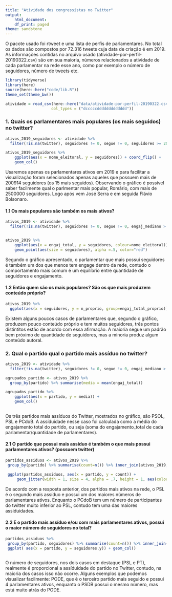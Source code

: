 ```yaml
---
title: "Atividade dos congressistas no Twitter"
output:
    html_document:
    df_print: paged
theme: sandstone
---
```


O pacote usado foi rtweet e uma lista de perfis de parlamentares.
No total os dados são compostos por 72.316 tweets cuja data de criação é em 2019. As informações contidas no arquivo usado (atividade-por-perfil-20190322.csv) são em sua maioria, números relacionados a atividade de cada parlamentar na rede esse ano, como por exemplo o número de seguidores, número de tweets etc.

```r
library(tidyverse)
library(here)
source(here::here("code/lib.R"))
theme_set(theme_bw())
```

```r
atividade = read_csv(here::here("data/atividade-por-perfil-20190322.csv"), 
                    col_types = ("dcccccddddddddddddd")) 

```




### 1. Quais os parlamentares mais populares (os mais seguidos) no twitter? 
  


```r

ativos_2019_seguidores <- atividade %>% 
  filter(!is.na(twitter), seguidores != 0, segue != 0, seguidores >= 200914)

ativos_2019_seguidores %>%
    ggplot(aes(x = nome_eleitoral, y = seguidores)) + coord_flip() +
    geom_col()

```

Usaremos apenas os parlamentares ativos em 2019 e para facilitar a visualização foram selecionados apenas aqueles que possuem mais de 200914 seguidores (os 15 mais seguidos). 
Observando o gráfico é possível saber facilmente qual o parlmentar mais popular, Romário, com  mais de 2500000 seguidores. Logo após vem José Serra e em seguida Flávio Bolsonaro. 



#### 1.1 Os mais populares são também os mais ativos? 

```r
ativos_2019 <- atividade %>% 
  filter(!is.na(twitter), seguidores != 0, segue != 0, engaj_mediano > 20, engaj_mediano_proprio > 20, engaj_total_retweet > 0)


ativos_2019 %>%
    ggplot(aes(x = engaj_total, y = seguidores, colour=nome_eleitoral)) + 
    geom_point(aes(size = seguidores), alpha =.5, color="red")

```

Segundo o gráfico apresentado, o parlamentar que mais possui seguidores é também um dos que menos tem engage dentro da rede, contudo o comportamento mais comum é um equilíbrio entre quantidade de seguidores e engajamento. 


#### 1.2 Então quem são os mais populares? São os que mais produzem conteúdo próprio? 
```r
ativos_2019 %>% 
  ggplot(aes(x = seguidores, y = n_proprio, group=engaj_total_proprio)) +geom_point(aes(size = engaj_total_proprio), alpha =.5, color="blue")


```

Existem alguns poucos casos de parlamentares que, segundo o gráfico, produzem pouco conteúdo próprio e tem muitos seguidores, três pontos distintitos estão de acordo com essa afirmação. A maioria segue um padrão bem próximo de quantidade de seguidores, mas a minoria produz algum conteúdo autoral. 



### 2.  Qual o partido qual o partido mais assíduo  no twitter?

```r

ativos_2019 <- atividade %>% 
  filter(!is.na(twitter), seguidores != 0, segue != 0, engaj_mediano > 20, engaj_mediano_proprio > 20)

agrupados_partido <- ativos_2019 %>%
  group_by(partido) %>% summarise(media = mean(engaj_total))

agrupados_partido %>%
    ggplot(aes(x = partido, y = media)) +
    geom_col()
  

```

Os três partidos mais assíduos do Twitter, mostrados no gráfico, são PSOL, PSL e PCdoB. A assíduidade nesse caso foi calculada como a média do engajamento total do partido, ou seja (soma do engajamento_total de cada parlamentar/quantidade de parlamentares).



#### 2.1 O partido que possui mais assíduo é também o que mais possui parlamentares ativos? (possuem twitter)

```r

partidos_assiduos <- ativos_2019 %>% 
 group_by(partido) %>% summarise(count=n()) %>% inner_join(ativos_2019, by='partido')

 ggplot(partidos_assiduos, aes(x = partido, y = count)) +    
     geom_jitter(width = 1, size = 4, alpha = .7, height = 1, aes(colour = partido))
```

De acordo com a resposta anterior, dos partidos mais ativos na rede, o PSL é o segundo mais assíduo e possui um dos maiores números de parlamentares ativos. Enquanto o PCdoB tem um número de participantes do twitter muito inferior ao PSL, contudo tem uma das maiores assiduidades. 


#### 2.2 E o partido mais assíduo e/ou com mais parlamentares ativos, possui o maior número de seguidores no total?
```r
partidos_assiduos %>% 
 group_by(partido, seguidores) %>% summarise(count=n()) %>% inner_join(ativos_2019, by='partido') %>%
 ggplot( aes(x = partido, y = seguidores.y)) + geom_col() 
  
```

O número de seguidores, nos dois casos em destaque (PSL e PT), realmente é proporcional a assíduidade do partido no Twitter, contudo, na maioria dos casos isso não ocorre. Alguns exemplos que podemos visualizar facilmente: PODE, que é o terceiro partido mais seguido e possui 4 parlamentares ativos, enquanto o PSDB possui o mesmo número, mas está muito atrás do PODE. 




